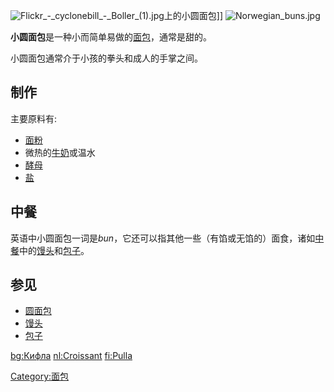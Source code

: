 {{expand|time=2010-04-09T04:33:05+00:00}}
[[File:Flickr_-_cyclonebill_-_Boller_(1).jpg|thumb]]上的小圆面包]]
[[File:Norwegian_buns.jpg|thumb]]

'''小圆面包'''是一种小而简单易做的[[面包|面包]]，通常是甜的。

小圆面包通常介于小孩的拳头和成人的手掌之间。

==制作==
主要原料有:
*[[面粉|面粉]] 
*微热的[[牛奶|牛奶]]或温水
*[[酵母|酵母]]
*[[盐|盐]]

==中餐==
英语中小圆面包一词是''bun''，它还可以指其他一些（有馅或无馅的）面食，诸如[[中國菜|中餐]]中的[[馒头|馒头]]和[[包子|包子]]。

==参见==
*[[圆面包|圆面包]]
*[[馒头|馒头]]
*[[包子|包子]]

[[Category:面包|Category:面包]]
{{bread-stub}}


[[bg:Кифла|bg:Кифла]]
[[nl:Croissant|nl:Croissant]]
[[fi:Pulla|fi:Pulla]]